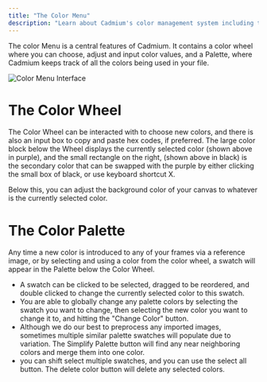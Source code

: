 ```yaml
---
title: "The Color Menu"
description: "Learn about Cadmium's color management system including the color wheel and palette"
---
```


The color Menu is a central features of Cadmium. It contains a color wheel where you can choose, adjust and input color values, and a Palette, where Cadmium keeps track of all the colors being used in your file.

![Color Menu Interface](/images/color-menu/color-interface.png)

# The Color Wheel

The Color Wheel can be interacted with to choose new colors, and there is also an input box to copy and paste hex codes, if preferred. The large color block below the Wheel displays the currently selected color (shown above in purple), and the small rectangle on the right, (shown above in black) is the secondary color that can be swapped with the purple by either clicking the small box of black, or use keyboard shortcut X.

Below this, you can adjust the background color of your canvas to whatever is the currently selected color.

# The Color Palette

Any time a new color is introduced to any of your frames via a reference image, or by selecting and using a color from the color wheel, a swatch will appear in the Palette below the Color Wheel. 

- A swatch can be clicked to be selected, dragged to be reordered, and double clicked to change the currently selected color to this swatch.
- You are able to globally change any palette colors by selecting the swatch you want to change, then selecting the new color you want to change it to, and hitting the "Change Color" button.
- Although we do our best to preprocess any imported images, sometimes multiple similar palette swatches will populate due to variation. The Simplify Palette button will find any near neighboring colors and merge them into one color.
- you can shift select multiple swatches, and you can use the select all button. The delete color button will delete any selected colors.
